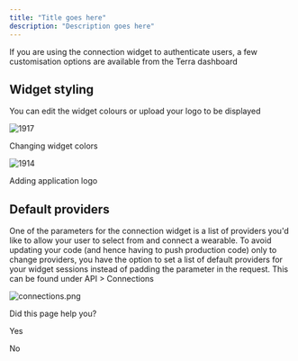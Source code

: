 ```yaml
---
title: "Title goes here"
description: "Description goes here"
---
```

If you are using the connection widget to authenticate users, a few customisation options are available from the Terra dashboard

## Widget styling

You can edit the widget colours or upload your logo to be displayed

![1917](https://files.readme.io/bd0710a-widget_1.png "widget_1.png")

Changing widget colors

![1914](https://files.readme.io/0e9ea12-widget_2.png "widget_2.png")

Adding application logo

## Default providers

One of the parameters for the connection widget is a list of providers you'd like to allow your user to select from and connect a wearable. To avoid updating your code (and hence having to push production code) only to change providers, you have the option to set a list of default providers for your widget sessions instead of padding the parameter in the request. This can be found under API > Connections

![](https://files.readme.io/55b06f5-connections.png "connections.png")

Did this page help you?

Yes

No